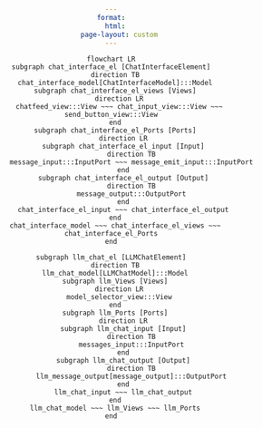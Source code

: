 ```yaml
---
format:
  html:
    page-layout: custom
---
```


<style>
body {
    margin: 0;
    padding: 0;
    text-align: center; /* Center content simply */
}
</style>

```mermaid
flowchart LR
subgraph chat_interface_el [ChatInterfaceElement]
  direction TB
  chat_interface_model[ChatInterfaceModel]:::Model
  subgraph chat_interface_el_views [Views]
    direction LR
    chatfeed_view:::View ~~~ chat_input_view:::View ~~~ send_button_view:::View
  end
  subgraph chat_interface_el_Ports [Ports]
      direction LR
      subgraph chat_interface_el_input [Input]
          direction TB
          message_input:::InputPort ~~~ message_emit_input:::InputPort
      end
      subgraph chat_interface_el_output [Output]
          direction TB
          message_output:::OutputPort
      end
      chat_interface_el_input ~~~ chat_interface_el_output
  end
  chat_interface_model ~~~ chat_interface_el_views ~~~ chat_interface_el_Ports
end

subgraph llm_chat_el [LLMChatElement]
  direction TB
  llm_chat_model[LLMChatModel]:::Model
  subgraph llm_Views [Views]
    direction LR
    model_selector_view:::View
  end
  subgraph llm_Ports [Ports]
      direction LR
      subgraph llm_chat_input [Input]
          direction TB
          messages_input:::InputPort
      end
      subgraph llm_chat_output [Output]
          direction TB
          llm_message_output[message_output]:::OutputPort
      end
      llm_chat_input ~~~ llm_chat_output
  end
  llm_chat_model ~~~ llm_Views ~~~ llm_Ports
end

```